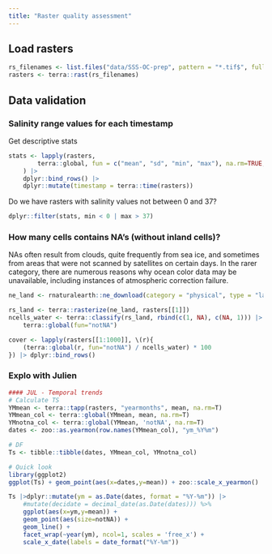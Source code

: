 ```yaml
---
title: "Raster quality assessment"
---
```


## Load rasters

```R
rs_filenames <- list.files("data/SSS-OC-prep", pattern = "*.tif$", full.names = TRUE)
rasters <- terra::rast(rs_filenames)
```

## Data validation

### Salinity range values for each timestamp

Get descriptive stats

```R
stats <- lapply(rasters,
        terra::global, fun = c("mean", "sd", "min", "max"), na.rm=TRUE, .progress = TRUE
    ) |> 
    dplyr::bind_rows() |>
    dplyr::mutate(timestamp = terra::time(rasters))
```

Do we have rasters with salinity values not between 0 and 37?

```R
dplyr::filter(stats, min < 0 | max > 37)
```

### How many cells contains NA's (without inland cells)?

NAs often result from clouds, quite frequently from sea ice, and sometimes from areas that were not scanned by satellites on certain days. In the rarer category, there are numerous reasons why ocean color data may be unavailable, including instances of atmospheric correction failure.

```R
ne_land <- rnaturalearth::ne_download(category = "physical", type = "land", returnclass = "sf", scale = "large") |> sf::st_make_valid()

rs_land <- terra::rasterize(ne_land, rasters[[1]])
ncells_water <- terra::classify(rs_land, rbind(c(1, NA), c(NA, 1))) |>
    terra::global(fun="notNA")

cover <- lapply(rasters[[1:1000]], \(r){
    (terra::global(r, fun="notNA") / ncells_water) * 100
}) |> dplyr::bind_rows()
```


### Explo with Julien

```R
#### JUL - Temporal trends
# Calculate TS
YMmean <- terra::tapp(rasters, "yearmonths", mean, na.rm=T)
YMmean_col <- terra::global(YMmean, mean, na.rm=T)
YMnotna_col <- terra::global(YMmean, 'notNA', na.rm=T)
dates <- zoo::as.yearmon(row.names(YMmean_col), "ym_%Y%m")

# DF
Ts <- tibble::tibble(dates, YMmean_col, YMnotna_col)

# Quick look
library(ggplot2)
ggplot(Ts) + geom_point(aes(x=dates,y=mean)) + zoo::scale_x_yearmon()

Ts |>dplyr::mutate(ym = as.Date(dates, format = "%Y-%m")) |>
    #mutate(decidate = decimal_date(as.Date(dates))) %>% 
    ggplot(aes(x=ym,y=mean)) +
    geom_point(aes(size=notNA)) +
    geom_line() +
    facet_wrap(~year(ym), ncol=1, scales = 'free_x') +
    scale_x_date(labels = date_format("%Y-%m"))
```
